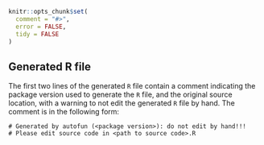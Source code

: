 <!--
%\VignetteEngine{knitr::knitr}
%\VignetteIndexEntry{Automatic Generation of R Functions}
-->

```r
knitr::opts_chunk$set(
  comment = "#>",
  error = FALSE,
  tidy = FALSE
)
```

## Generated R file

The first two lines of the generated `R` file contain a comment indicating the
package version used to generate the `R` file, and the original source location,
with a warning to not edit the generated `R` file by hand. The comment is in the
following form:

```
# Generated by autofun (<package version>): do not edit by hand!!!
# Please edit source code in <path to source code>.R
```
